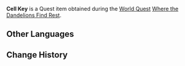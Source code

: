 {{Item Infobox
|id           = 101649
|image        = Item Black Key.png
|type         = Quest Items
|description  = A metal key that you obtained from the [[Fatui]]. It should be able to open some kind of door.
|source1      = [[Where the Dandelions Find Rest]]
}}
'''Cell Key''' is a Quest item obtained during the [[World Quest]] [[Where the Dandelions Find Rest]].

==Other Languages==
{{Other Languages|default_hidden=1
|en      = Cell Key
|zhs     = 牢房的钥匙
|zhs_rm  = Láofáng de Yàoshi
|zht     = 牢房的鑰匙
|zht_rm  = Láofáng de Yàoshi
<!-- |zh_tl   = Cell's Key -->
|ja      = 牢屋の鍵
|ja_rm   = Rouya no Kagi
|ko      = 감옥 열쇠
|ko_rm   = 
|es      = Llave de celda
|fr      = Clé de cellule
<!-- |fr_tl   = Cell Key -->
|ru      = Ключ от камеры
|th      = กุญแจห้องขัง
|th_rm   = Kunchae Hong Khang
|vi      = Chìa Khóa Phòng Giam
|de      = Zellenschlüssel
<!-- |de_tl   = Cell Key -->
|id      = Kunci Sel
|pt      = Chave da Cela
}}

==Change History==
{{Change History|2.4}}